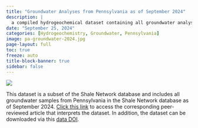 ```yaml
---
title: "Groundwater Analyses from Pennsylvania as of September 2024"
description: |
  a compiled hydrogeochemical dataset containing all groundwater analyses from Pennsylvania as of September 2024
date: "September 25, 2024"
categories: [Hydrogeochemistry, Groundwater, Pennsylvania]
image: pa-groundwater-2024.jpg
page-layout: full
toc: true
freeze: auto
title-block-banner: true
sidebar: false
---
```


![](pa-groundwater-2024.jpg)

This dataset is a subset of the Shale Network database and includes all groundwater samples from Pennsylvania in the Shale Network database as of September 2024. [Click this link](https://doi.org/10.1021/acs.est.4c03371){target="_blank"} to access the corresponding peer-reviewed article that interprets the dataset. In addition, the dataset can be downloaded via this [data DOI](https://doi.org/10.26208/DT5Y-5B37){target="_blank"}.

